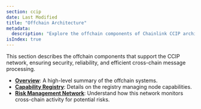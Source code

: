 ```yaml
---
section: ccip
date: Last Modified
title: "Offchain Architecture"
metadata:
  description: "Explore the offchain components of Chainlink CCIP architecture, including Decentralized Oracle Networks (DONs), the Risk Management Network, and node capabilities."
isIndex: true
---
```


This section describes the offchain components that support the CCIP network, ensuring security, reliability, and efficient cross-chain message processing.

- **[Overview](/ccip/concepts/architecture/offchain/overview)**: A high-level summary of the offchain systems.
- **[Capability Registry](/ccip/concepts/architecture/offchain/capability-registry)**: Details on the registry managing node capabilities.
- **[Risk Management Network](/ccip/concepts/architecture/offchain/risk-management-network)**: Understand how this network monitors cross-chain activity for potential risks.
